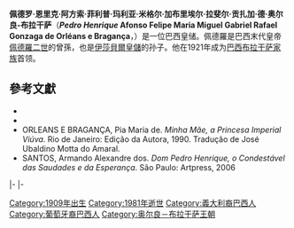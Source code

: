 {{expand|time=2014-07-18T07:02:22+00:00}}
{{Infobox royalty
| name        = 佩德罗·恩里克
| birth_date  = {{birth date|1909|9|13}}
| birth_place = [[法国|法国]][[布洛涅-比扬古|布洛涅-比扬古]]
| death_date  = {{death date and age|1981|7|5|1909|9|13}}
| death_place = [[巴西|巴西]][[瓦索拉斯|瓦索拉斯]]
| succession  = [[巴西|巴西]][[布拉干萨王朝|布拉干萨家族]]首领
| reign       = 1921年11月14日－1981年7月5日
| reign-type  = 在位
| predecessor = [[伊莎貝爾_(巴西)|伊莎貝爾皇儲]]
| successor   = [[路易斯·加斯東_(奧爾良-布拉干薩)|路易斯·加斯東]]
| spouse      = {{link-en|瑪麗亞·伊麗莎白公主 (巴伐利亞)|Princess Maria Elisabeth of Bavaria|巴伐利亞的瑪麗亞·伊麗莎白公主}}
| father      = [[路易斯_(奧爾良-布拉干薩)|奧爾良-布拉干薩的路易斯]]
| mother      = {{link-en|瑪麗亞·迪·格拉齊亞|Princess Maria di Grazia of Bourbon-Two Sicilies}}
| issue       = [[路易斯·加斯東_(奧爾良-布拉干薩)|路易斯·加斯東]]<br>{{link-en|厄德 (奧爾良-布拉干薩)|Prince Eudes of Orléans-Braganza|厄德王子}}<br>[[贝特朗_(奥尔良-布拉干萨)|贝特朗王子]]<br>伊莎貝爾公主<br>佩德羅王子<br>費爾南多王子<br>[[安東尼奧_(奧爾良-布拉干薩)|安東尼奧王子]]<br>{{link-en|埃莉諾亞 (利涅王妃)|Eleanora, Princess of Ligne|利涅王妃埃莉諾亞}}<br>弗朗西斯科王子<br>阿爾貝托王子<br>瑪麗亞·特雷莎公主<br>瑪麗亞·加布里埃拉公主
}}
'''佩德罗·恩里克·阿方索·菲利普·玛利亚·米格尔·加布里埃尔·拉斐尔·贡扎加·德·奥尔良-布拉干萨'''（'''''Pedro Henrique'' Afonso Felipe Maria Miguel Gabriel Rafael Gonzaga de Orléans e Bragança'''，{{bd|1909年|9月13日|1981年|7月5日}}）是一位巴西皇储。佩德羅是巴西末代皇帝[[佩德羅二世_(巴西)|佩德羅二世]]的曾孫，也是[[伊莎贝尔_(巴西)|伊莎貝爾皇儲]]的孙子。他在1921年成为[[巴西|巴西]][[布拉干萨王朝|布拉干萨家族]]首领。

==參考文獻==
{{reflist}}
*{{cite book|last=Barman|first=Roderick J.|title=Princess Isabel of Brazil: gender and power in the nineteenth century|year=2002|publisher=Scholarly Resources|location=Wilmington, Delaware|ref=harv|isbn=0-8420-2846-3}}
*{{cite book|editor= Montgomery-Massingberd, Hugh|title=Burke's Royal Families of the World, Volume 1: Europe & Latin America|location=London|publisher=Burke's Peerage|year=1977|ref={{harvid|Montgomery-Massingberd|1977}}|isbn=0-85011-023-8}}
* ORLEANS E BRAGANÇA, Pia Maria de. ''Minha Mãe, a Princesa Imperial Viúva''. Rio de Janeiro: Edição da Autora, 1990. Tradução de José Ubaldino Motta do Amaral.
* SANTOS, Armando Alexandre dos. ''Dom Pedro Henrique, o Condestável das Saudades e da Esperança''. São Paulo: Artpress, 2006

{{S-start|width=700px}}
{{S-hou|{{link-en|奧爾良-布拉干薩王朝|House of Orléans-Braganza}}|1909年|9月13日|1981年|7月5日|[[奧爾良王朝|奧爾良王朝]]}}
|-
{{S-pre}}
|-
{{S-bef|before=[[伊莎貝爾_(巴西)|伊莎貝爾女皇儲]]}}
{{S-tul|title=[[巴西君主列表|巴西皇帝]]|line={{link-en|巴西皇位繼承者列表|Line of succession to the Brazilian throne|巴西瓦索拉斯系皇位請求者}}|years=1929年11月14日－1981年7月5日|reason=[[巴西第一共和國|1889年巴西廢除帝制]]}}
{{S-aft|after=[[路易斯_(巴西)|路易斯·加斯顿]]}}
{{End}}

{{DEFAULTSORT:Pedro}}
[[Category:1909年出生|Category:1909年出生]]
[[Category:1981年逝世|Category:1981年逝世]]
[[Category:義大利裔巴西人|Category:義大利裔巴西人]]
[[Category:葡萄牙裔巴西人|Category:葡萄牙裔巴西人]]
[[Category:奥尔良－布拉干萨王朝|Category:奥尔良－布拉干萨王朝]]